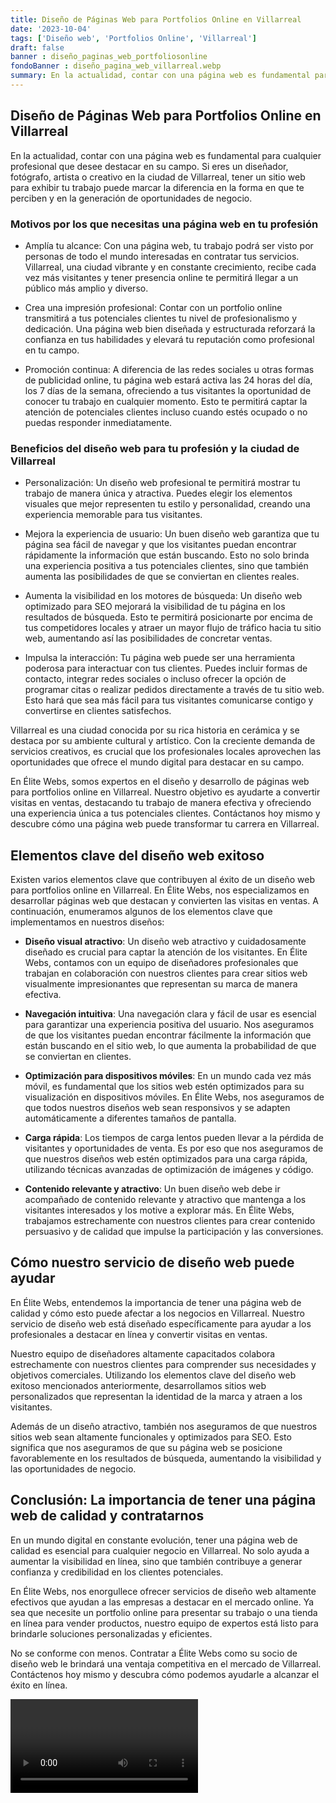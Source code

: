 ```yaml
---
title: Diseño de Páginas Web para Portfolios Online en Villarreal
date: '2023-10-04'
tags: ['Diseño web', 'Portfolios Online', 'Villarreal']
draft: false
banner : diseño_paginas_web_portfoliosonline
fondoBanner : diseño_pagina_web_villarreal.webp
summary: En la actualidad, contar con una página web es fundamental para cualquier profesional que desee destacar en su campo. Si eres un diseñador, fotógrafo, artista o creativo en la ciudad de Villarreal, tener un sitio web para exhibir tu trabajo puede marcar la diferencia en la forma en que te perciben y en la generación de oportunidades de negocio.
---
```


## Diseño de Páginas Web para Portfolios Online en Villarreal

En la actualidad, contar con una página web es fundamental para cualquier profesional que desee destacar en su campo. Si eres un diseñador, fotógrafo, artista o creativo en la ciudad de Villarreal, tener un sitio web para exhibir tu trabajo puede marcar la diferencia en la forma en que te perciben y en la generación de oportunidades de negocio.

### Motivos por los que necesitas una página web en tu profesión

- Amplía tu alcance: Con una página web, tu trabajo podrá ser visto por personas de todo el mundo interesadas en contratar tus servicios. Villarreal, una ciudad vibrante y en constante crecimiento, recibe cada vez más visitantes y tener presencia online te permitirá llegar a un público más amplio y diverso.

- Crea una impresión profesional: Contar con un portfolio online transmitirá a tus potenciales clientes tu nivel de profesionalismo y dedicación. Una página web bien diseñada y estructurada reforzará la confianza en tus habilidades y elevará tu reputación como profesional en tu campo.

- Promoción continua: A diferencia de las redes sociales u otras formas de publicidad online, tu página web estará activa las 24 horas del día, los 7 días de la semana, ofreciendo a tus visitantes la oportunidad de conocer tu trabajo en cualquier momento. Esto te permitirá captar la atención de potenciales clientes incluso cuando estés ocupado o no puedas responder inmediatamente.

### Beneficios del diseño web para tu profesión y la ciudad de Villarreal

- Personalización: Un diseño web profesional te permitirá mostrar tu trabajo de manera única y atractiva. Puedes elegir los elementos visuales que mejor representen tu estilo y personalidad, creando una experiencia memorable para tus visitantes.

- Mejora la experiencia de usuario: Un buen diseño web garantiza que tu página sea fácil de navegar y que los visitantes puedan encontrar rápidamente la información que están buscando. Esto no solo brinda una experiencia positiva a tus potenciales clientes, sino que también aumenta las posibilidades de que se conviertan en clientes reales.

- Aumenta la visibilidad en los motores de búsqueda: Un diseño web optimizado para SEO mejorará la visibilidad de tu página en los resultados de búsqueda. Esto te permitirá posicionarte por encima de tus competidores locales y atraer un mayor flujo de tráfico hacia tu sitio web, aumentando así las posibilidades de concretar ventas.

- Impulsa la interacción: Tu página web puede ser una herramienta poderosa para interactuar con tus clientes. Puedes incluir formas de contacto, integrar redes sociales o incluso ofrecer la opción de programar citas o realizar pedidos directamente a través de tu sitio web. Esto hará que sea más fácil para tus visitantes comunicarse contigo y convertirse en clientes satisfechos.

Villarreal es una ciudad conocida por su rica historia en cerámica y se destaca por su ambiente cultural y artístico. Con la creciente demanda de servicios creativos, es crucial que los profesionales locales aprovechen las oportunidades que ofrece el mundo digital para destacar en su campo.

En Élite Webs, somos expertos en el diseño y desarrollo de páginas web para portfolios online en Villarreal. Nuestro objetivo es ayudarte a convertir visitas en ventas, destacando tu trabajo de manera efectiva y ofreciendo una experiencia única a tus potenciales clientes. Contáctanos hoy mismo y descubre cómo una página web puede transformar tu carrera en Villarreal.

<GifSeo />

<Cta />

## Elementos clave del diseño web exitoso

Existen varios elementos clave que contribuyen al éxito de un diseño web para portfolios online en Villarreal. En Élite Webs, nos especializamos en desarrollar páginas web que destacan y convierten las visitas en ventas. A continuación, enumeramos algunos de los elementos clave que implementamos en nuestros diseños:

- **Diseño visual atractivo**: Un diseño web atractivo y cuidadosamente diseñado es crucial para captar la atención de los visitantes. En Élite Webs, contamos con un equipo de diseñadores profesionales que trabajan en colaboración con nuestros clientes para crear sitios web visualmente impresionantes que representan su marca de manera efectiva.

- **Navegación intuitiva**: Una navegación clara y fácil de usar es esencial para garantizar una experiencia positiva del usuario. Nos aseguramos de que los visitantes puedan encontrar fácilmente la información que están buscando en el sitio web, lo que aumenta la probabilidad de que se conviertan en clientes.

- **Optimización para dispositivos móviles**: En un mundo cada vez más móvil, es fundamental que los sitios web estén optimizados para su visualización en dispositivos móviles. En Élite Webs, nos aseguramos de que todos nuestros diseños web sean responsivos y se adapten automáticamente a diferentes tamaños de pantalla.

- **Carga rápida**: Los tiempos de carga lentos pueden llevar a la pérdida de visitantes y oportunidades de venta. Es por eso que nos aseguramos de que nuestros diseños web estén optimizados para una carga rápida, utilizando técnicas avanzadas de optimización de imágenes y código.

- **Contenido relevante y atractivo**: Un buen diseño web debe ir acompañado de contenido relevante y atractivo que mantenga a los visitantes interesados y los motive a explorar más. En Élite Webs, trabajamos estrechamente con nuestros clientes para crear contenido persuasivo y de calidad que impulse la participación y las conversiones.

## Cómo nuestro servicio de diseño web puede ayudar

En Élite Webs, entendemos la importancia de tener una página web de calidad y cómo esto puede afectar a los negocios en Villarreal. Nuestro servicio de diseño web está diseñado específicamente para ayudar a los profesionales a destacar en línea y convertir visitas en ventas.

Nuestro equipo de diseñadores altamente capacitados colabora estrechamente con nuestros clientes para comprender sus necesidades y objetivos comerciales. Utilizando los elementos clave del diseño web exitoso mencionados anteriormente, desarrollamos sitios web personalizados que representan la identidad de la marca y atraen a los visitantes.

Además de un diseño atractivo, también nos aseguramos de que nuestros sitios web sean altamente funcionales y optimizados para SEO. Esto significa que nos aseguramos de que su página web se posicione favorablemente en los resultados de búsqueda, aumentando la visibilidad y las oportunidades de negocio.

## Conclusión: La importancia de tener una página web de calidad y contratarnos

En un mundo digital en constante evolución, tener una página web de calidad es esencial para cualquier negocio en Villarreal. No solo ayuda a aumentar la visibilidad en línea, sino que también contribuye a generar confianza y credibilidad en los clientes potenciales.

En Élite Webs, nos enorgullece ofrecer servicios de diseño web altamente efectivos que ayudan a las empresas a destacar en el mercado online. Ya sea que necesite un portfolio online para presentar su trabajo o una tienda en línea para vender productos, nuestro equipo de expertos está listo para brindarle soluciones personalizadas y eficientes.

No se conforme con menos. Contratar a Élite Webs como su socio de diseño web le brindará una ventaja competitiva en el mercado de Villarreal. Contáctenos hoy mismo y descubra cómo podemos ayudarle a alcanzar el éxito en línea.

<Video />

<CtaBot job='Portfolios Online' city='Villarreal'/>

<Gmaps query='Villarreal+españa+maps' />